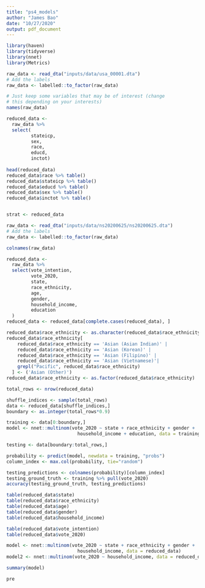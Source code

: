 ```yaml
---
title: "ps4_models"
author: "James Bao"
date: "10/27/2020"
output: pdf_document
---
```


```r
library(haven)
library(tidyverse)
library(nnet)
library(Metrics)

```



```r
raw_data <- read_dta("inputs/data/usa_00001.dta")
# Add the labels
raw_data <- labelled::to_factor(raw_data)
```

```r
# Just keep some variables that may be of interest (change 
# this depending on your interests)
names(raw_data)

reduced_data <- 
  raw_data %>% 
  select(
         stateicp,
         sex,
         race, 
         educd,
         inctot)
         
head(reduced_data)
reduced_data$race %>% table()
reduced_data$stateicp %>% table()
reduced_data$educd %>% table()
reduced_data$sex %>% table()
reduced_data$inctot %>% table()


strat <- reduced_data
```

```r
raw_data <- read_dta("inputs/data/ns20200625/ns20200625.dta")
# Add the labels
raw_data <- labelled::to_factor(raw_data)
```
```r
colnames(raw_data)
```


```r
reduced_data <- 
  raw_data %>% 
  select(vote_intention,
         vote_2020,
         state,
         race_ethnicity,
         age,
         gender,
         household_income,
         education
  )
reduced_data <- reduced_data[complete.cases(reduced_data), ]

reduced_data$race_ethnicity <- as.character(reduced_data$race_ethnicity)
reduced_data$race_ethnicity[
    reduced_data$race_ethnicity == 'Asian (Asian Indian)' |
    reduced_data$race_ethnicity == 'Asian (Korean)' |
    reduced_data$race_ethnicity == 'Asian (Filipino)' |
    reduced_data$race_ethnicity == 'Asian (Vietnamese)'|
    grepl("Pacific", reduced_data$race_ethnicity)
  ] <- ('Asian (Other)')
reduced_data$race_ethnicity <- as.factor(reduced_data$race_ethnicity)

total_rows <- nrow(reduced_data)


```
```r
shuffle_indices <- sample(total_rows)
data <- reduced_data[shuffle_indices,]
boundary <- as.integer(total_rows*0.9)

training <- data[0:boundary,]
model <- nnet::multinom(vote_2020 ~ state + race_ethnicity + gender + 
                          household_income + education, data = training)
```


```r
testing <- data[boundary:total_rows,]

probability <- predict(model, newdata = training, "probs")
column_index <- max.col(probability, tie="random")

testing_predictions <- colnames(probability)[column_index]
testing_ground_truth <- training %>% pull(vote_2020)
accuracy(testing_ground_truth, testing_predictions)

```


```r
table(reduced_data$state)
table(reduced_data$race_ethnicity)
table(reduced_data$age)
table(reduced_data$gender)
table(reduced_data$household_income)

table(reduced_data$vote_intention)
table(reduced_data$vote_2020)
```
```r
model <- nnet::multinom(vote_2020 ~ state + race_ethnicity + gender + 
                          household_income, data = reduced_data)
model2 <- nnet::multinom(vote_2020 ~ household_income, data = reduced_data)
```
```r
summary(model)
```


```r
pre
```

